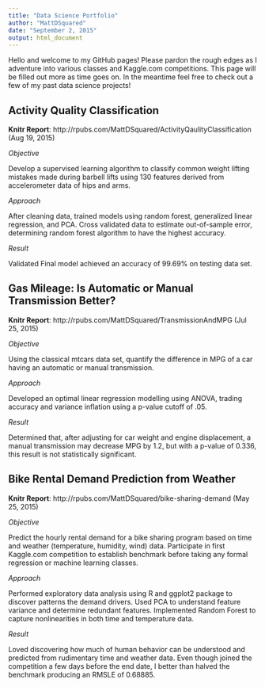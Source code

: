 ```yaml
---
title: "Data Science Portfolio"
author: "MattDSquared"
date: "September 2, 2015"
output: html_document
---
```


Hello and welcome to my GitHub pages! Please pardon the rough edges as I adventure into various classes and Kaggle.com competitions. This page will be filled out more as time goes on. In the meantime feel free to check out a few of my past data science projects!

## Activity Quality Classification

**Knitr Report**: http://rpubs.com/MattDSquared/ActivityQaulityClassification (Aug 19, 2015)

*Objective*

Develop a supervised learning algorithm to classify common weight lifting mistakes made during barbell lifts using 130 features derived from accelerometer data of hips and arms. 

*Approach*

After cleaning data, trained models using random forest, generalized linear regression, and PCA. Cross validated data to estimate out-of-sample error, determining random forest algorithm to have the highest accuracy. 

*Result*

Validated Final model achieved an accuracy of 99.69% on testing data set.


## Gas Mileage: Is Automatic or Manual Transmission Better?

**Knitr Report**: http://rpubs.com/MattDSquared/TransmissionAndMPG (Jul 25, 2015)

*Objective*

Using the classical mtcars data set, quantify the difference in MPG of a car having an automatic or manual transmission. 

*Approach*

Developed an optimal linear regression modelling using ANOVA, trading accuracy and variance inflation using a p-value cutoff of .05. 

*Result*

Determined that, after adjusting for car weight and engine displacement, a manual transmission may decrease MPG by 1.2, but with a p-value of 0.336, this result is not statistically significant.

## Bike Rental Demand Prediction from Weather

**Knitr Report**: http://rpubs.com/MattDSquared/bike-sharing-demand (May 25, 2015)

*Objective*

Predict the hourly rental demand for a bike sharing program based on time and weather (temperature, humidity, wind) data. Participate in first Kaggle.com competition to establish benchmark before taking any formal regression or machine learning classes.

*Approach*

Performed exploratory data analysis using R and ggplot2 package to discover patterns the demand drivers. Used PCA to understand feature variance and determine redundant features. Implemented Random Forest to capture nonlinearities in both time and temperature data.

*Result*

Loved discovering how much of human behavior can be understood and predicted from rudimentary time and weather data. Even though joined the competition a few days before the end date, I better than halved the benchmark producing an RMSLE of 0.68885.
